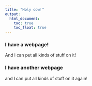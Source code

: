 ```yaml
---
title: "Holy cow!"
output:
  html_document:
    toc: true
    toc_float: true
---
```


### I have a webpage!

And I can put all kinds of stuff on it!

### I have another webpage

and I can put all kinds of stuff on it again!